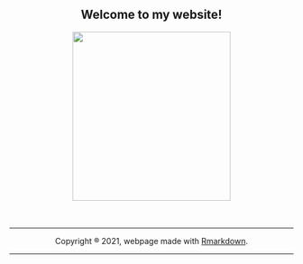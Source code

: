 <center>
## Welcome to my website!
<center>

<center>
<img src="images/mecartoontransparent.png" width="280" height="300">
<br><br><br>
<hr>
Copyright ® 2021, webpage made with [Rmarkdown](https://rmarkdown.rstudio.com/).
<hr>
</center>

